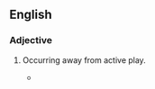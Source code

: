 ==English==

===Adjective===
{{en-adj|-}}

# {{context|sports|of an incident or foul}} Occurring away from active play.
#* {{quote-news
|year=2010
|date=December 29
|author=Mark Vesty
|title=Wigan 2 - 2 Arsenal
|work=BBC
|url=http://news.bbc.co.uk/sport1/hi/football/eng_prem/9322845.stm
|page=
|passage=An '''off the ball''' incident led to N'Zogbia confronting Wilshere before leaning his head into the Englishman and giving referee Lee Probert no choice but to show the red card. }}